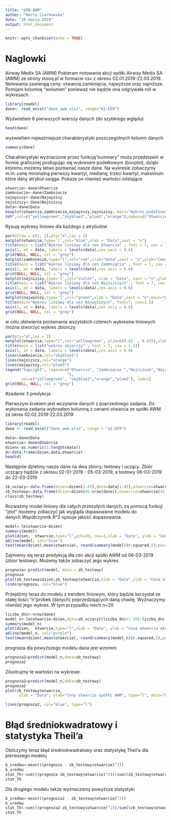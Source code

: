 ```yaml
---
title: "GPW-AWM"
author: "Marta Czarkowska"
date: "26 marca 2019"
output: html_document
---
```


```r
knitr::opts_chunk$set(echo = TRUE)
```

# Naglowki

Airway Medix SA (AWM)
Pobieram notowania akcji spółki Airway Medix SA (AWM) ze strony stooq.pl w formacie csv 
z okresu 02.01.2019-22.03.2019. Notowania zawierają ceny: otwarcia,zamknięcia, najwyższe oraz najniższe. 
Pomijam kolumnę "wolumen" ponieważ nie będzie ona odgrywała roli w wykresach.

```r
library(readxl)
dane<- read_excel("dane_awm.xlsx", range="A1:E59")
```
  
Wyświetlam 6 pierwszych wierszy danych (do szybkiego wglądu)
```r
head(dane)
```
wyświetlam najważniejsze charakterystyki poszczególnych kolumn danych
```r
summary(dane)
```
Charakterystyki wyznaczone przez funkcję"summary" moża przedstawić w formie graficznej posługując się wykresem
pudełkowym (boxplot), dzięki któremu możemy łatwo porównać nasze dane. Na wykresie zobaczymy m.in: cenę minimalną
pierwszy kwartyl, medianę, trzeci kwartyl, maksimum które dany atrybut osiąga. Pokaże on również wartości odstające
```r
otwarcie<-dane$Otwarcie
zamkniecie<-dane$Zamkniecie
najwyzszy<-dane$Najwyzszy
najnizszy<-dane$Najnizszy
data<-dane$Data
boxplot(otwarcie,zamkniecie,najwyzszy,najnizszy, main="Wykres pudełkowy dla cen 
AWM",col=c("yellowgreen","skyblue3","plum3","orange"),names=c("Otwarcie","Zamknięcie","Najwyższy","Najniszy"))
```
Rysuję wykresy liniowe dla każdego z atrybutów 

```r
par(mfrow = c(2, 2),pty="m",las = 2)
matplot(otwarcie,type='l',col="blue",xlab = "Data",xaxt = "n")
title(main = list("Wykres liniowy dla cen Otwarcia" , font = 7, cex = 1.5))
axis(1, at = data, labels = levels(data),cex.axis = 0.6)
grid(NULL, NULL, col = "grey")
matplot(zamkniecie,type="l",col="red",xlab="Data",xaxt = "n",ylab="Cena AWM")
title(main = list("Wykres liniowy dla cen Zamknięcia" , font = 7, cex = 1.5))
axis(1, at = data, labels = levels(data),cex.axis = 0.6)
grid(NULL, NULL, col = "grey")
matplot(najnizszy,type='l',col="violet", xlab = "Data", xaxt = "n",ylab="Cena AWM")
title(main = list("Wykres liniowy dla cen Najniższych" , font = 7, cex = 1.5))
axis(1, at = data, labels = levels(data),cex.axis = 0.6)
grid(NULL, NULL, col = "grey")
matplot(najwyzszy,type='l',col="green",xlab = "Data",xaxt = "n",main="Wykres liniowy dla cen Najwyzszych",ylab="Cena AWM")
title(main="Wykres liniowy dla cen Najwyższych", font=7, cex=1.5)
axis(1, at = data, labels = levels(data),cex.axis = 0.6)
grid(NULL, NULL, col = "grey")
```
w celu ułatwienia porównania wszytskich czterech wykresów liniowych można stworzyć wykres zbiorczy
```r
par(pty="m",las = 2)
matplot(otwarcie,type="l",col="yellowgreen", ylim=c(0.62  , 0.835),xlab="data", ylab="Ceny AWM",xaxt = "n")
title(main = list("wykres zbiorczy" , font = 7, cex = 1.5))
axis(1, at = data, labels = levels(data),cex.axis = 0.6)
lines(zamkniecie,col="skyblue3")
lines(najnizszy,col="orange")
lines(najwyzszy,col="plum3")
legend("topright", legend=c("Otwarcie", "Zamknięcie ","Najniższe","Najwyższe
                           "),
       col=c("yellowgreen", "skyblue3","orange","plum3"), lwd=1)
grid(NULL, NULL, col = "grey")
```

#zadanie 3 predykcja

Pierwszym krokiem jest wczytanie danych z poprzedniego zadania. Do wykonania zadania wybraałam kolumnę z cenami otwarcia ze spółki AWM za okres 02.02.2019-22.03.2019

```r
library(readxl)
dane <- read_excel("dane_awm.xlsx", range = "a1:b59")

data<-dane$Data
otwarcie<-dane$Otwarcie
dzien<-as.numeric(1:length(data))
d<-data.frame(dzien,data,otwarcie)
head(d)

```

Następnie dzielimy nasze dane na dwa zbiory: testowy i uczący. Zbiór uczcący będzie z okresu 02-01-2019 - 05-03-2019, a testowy 06-03-2019 do 22-03-2019
```r
zb_uczacy<-data.frame(dzien=dzien[1:45],data=data[1:45],otwarcie=otwarcie[1:45])
zb_testowy<-data.frame(dzien=dzien[45:nrow(dane)],otwarcie=otwarcie[45:nrow(dane)])
class(zb_testowy)
```

Rozważmy model liniowy dla całych przeszłych danych, za pomocą funkcji "plot" możemy zobaczyć jak wygląda dopasowanie modelu do danych.Współczynnik R^2 opisuje jakość dopasowania.
```r
model<-lm(otwarcie~dzien)
summary(model)
plot(dzien,  otwarcie,type="l",pch=20, cex=1,xlab = "Data", ylab = "Cena otwarcia akcji")
abline(model, col="blue")
text(mean(dzien),mean(otwarcie), round(summary(model)$r.squared,5),pos=4)
```

Zajmiemy się teraz predykcją dla cen akcji spółki AWM od 06-03-2019 (zbior testowy). Możemy także zobaczyć jego wykres
```r
prognoza<-predict(model, data = zb_testowy)
prognoza
plot(zb_testowy$dzien,zb_testowy$otwarcie,xlab = "Data",ylab = "Cena otwarcia akcji", main="Model z trendem liniowym dla wszytskich przeszłych danych", type="l")
lines(prognoza, col="blue")
```


Przejdźmy teraz do modelu z trendem liniowym, który będzie korzystał ze stałej ilości "n"próbek (danych) poprzedzających daną chwilę. Wyznaczymy również jego wykres. W tym przypadku niech n=20
```r
liczba_dni<-nrow(dane)
model_n<-lm(otwarcie~dzien,data=zb_uczacy[(liczba_dni+1-20):liczba_dni,])
summary(model_n)
plot(dzien,  otwarcie,type="l",xlab = "Data", ylab = "Cena otwarcia akcji")
abline(model_n, col="purple")
text(mean(dzien),mean(otwarcie), round(summary(model_n)$r.squared,5),pos=4)

```
prognoza dla powyższego modelu dana jest wzorem:

```r
prognoza2=predict(model_n,data=zb_testowy)
prognoza2
```

Zilustrujmy te wartości na wykresie:
```r
prognoza2=predict(model_n,data=zb_testowy)
prognoza2
plot(zb_testowy$otwarcie,
      xlab = "Data", ylab="Ceny otwarcia spółki AWM", type="l", main="Prognoza ceny Otwarcia")

lines(prognoza2, col="blue", type="l")
```

# Błąd średniokwadratowy i statystyka Theil'a

Obliczymy teraz błąd średniokwadratowy oraz statystykę Theil'a dla pierwszego modelu

```r
b_sredkw<-mean(((prognoza - zb_testowy$otwarcie)^2))
b_sredkw
stat_Th<-sum(((prognoza-zb_testowy$otwarcie)^2))/sum((zb_testowy$otwarcie^2))
stat_Th
```

Dla drugiego modelu także wyznaczamy powyższe statystyki

```r
b_sredkw<-mean(((prognoza2 - zb_testowy$otwarcie)^2))
b_sredkw
stat_Th<-sum(((prognoza2-zb_testowy$otwarcie)^2))/sum((zb_testowy$otwarcie^2))
stat_Th
```
